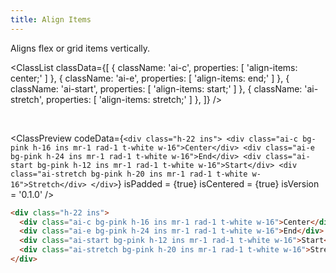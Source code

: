 ```yaml
---
title: Align Items
---
```



Aligns flex or grid items vertically.

<ClassList
  classData={[
    {
      className: 'ai-c',
      properties: [
        'align-items: center;'
      ]
    },
    {
      className: 'ai-e',
      properties: [
        'align-items: end;'
      ]
    },
    {
      className: 'ai-start',
      properties: [
        'align-items: start;'
      ]
    },
    {
      className: 'ai-stretch',
      properties: [
        'align-items: stretch;'
      ]
    },
  ]}
/>

<br />

<ClassPreview
  codeData={`
    <div class="h-22 ins">
        <div class="ai-c bg-pink h-16 ins mr-1 rad-1 t-white w-16">Center</div>
        <div class="ai-e bg-pink h-24 ins mr-1 rad-1 t-white w-16">End</div>
        <div class="ai-start bg-pink h-12 ins mr-1 rad-1 t-white w-16">Start</div>
        <div class="ai-stretch bg-pink h-20 ins mr-1 rad-1 t-white w-16">Stretch</div>
    </div>
  `}
  isPadded = {true}
  isCentered = {true}
  isVersion = '0.1.0'
/>

```html
<div class="h-22 ins">
  <div class="ai-c bg-pink h-16 ins mr-1 rad-1 t-white w-16">Center</div>
  <div class="ai-e bg-pink h-24 ins mr-1 rad-1 t-white w-16">End</div>
  <div class="ai-start bg-pink h-12 ins mr-1 rad-1 t-white w-16">Start</div>
  <div class="ai-stretch bg-pink h-20 ins mr-1 rad-1 t-white w-16">Stretch</div>
</div>
```